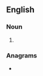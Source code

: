 ==English==

===Noun===
{{head|en|noun plural form}}

# {{plural of|wharfie|lang=en}}

===Anagrams===
* {{anagrams|en|waferish}}